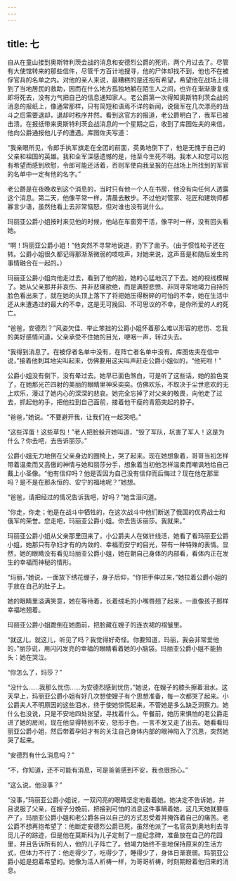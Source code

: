 ```yaml
---
---
---
```

title: 七
---



自从在童山接到奥斯特利茨会战的消息和安德烈公爵的死讯，两个月过去了。尽管有大使馆转来的那些信件，尽管千方百计地搜寻，他的尸体却找不到，他也不在被俘官兵的名单之内。对他的亲人来说，最糟糕的是还抱有希望，希望他在战场上得到了当地居民的救助，因而在什么地方孤独地躺在陌生人之间，也许在渐渐康复或即将死去，没有力气把自己的信息通知家人。老公爵第一次得知奥斯特利茨会战的消息的报纸上，像通常那样，只有简短和语焉不详的新闻，说俄军在几次漂亮的战斗之后需要退却，退却时秩序井然。看到这官方的报道，老公爵明白了，我军已被击溃。在报纸带来奥斯特利茨会战消息的一个星期之后，收到了库图佐夫的来信，他向公爵通报他儿子的遭遇。库图佐夫写道：

“我亲眼所见，令郎手执军旗走在全团的前面，英勇地倒下了，他是无愧于自己的父亲和祖国的英雄。我和全军深感遗憾的是，他至今生死不明。我本人和您可以抱有希望而感到欣慰，令郎可能还活着，否则军使向我呈报的在战场上所找到的军官的名单中一定有他的名字。”

老公爵是在夜晚收到这个消息的，当时只有他一个人在书房，他没有向任何人透露这个消息。第二天，他像平常一样，清晨去散步。不过他对管家、花匠和建筑师都寡言少语，虽然他看上去非常恼怒，但对谁也没有说什么。

玛丽亚公爵小姐按时来见他的时候，他站在车窗旁干活，像平时一样，没有回头看她。

“啊！玛丽亚公爵小姐！”他突然不寻常地说道，扔下了凿子。（由于惯性轮子还在转。公爵小姐很久都记得那渐渐微弱的吱吱声，对她来说，这声音是和随后发生的事情融合在一起的。）

玛丽亚公爵小姐向他走过去，看到了他的脸，她的心猛地沉了下去。她的视线模糊了。她从父亲那并非哀伤、并非悲痛欲绝，而是满腔悲愤、非同寻常地竭力自持的脸色看出来了，就在她的头顶上落下了将把她压得粉碎的可怕的不幸，她在生活中还从未遭遇过的最大的不幸，这是无可挽回、不可思议的不幸，是你所爱的人的死亡。

“爸爸，安德烈？”风姿欠佳、举止笨拙的公爵小姐怀着那么难以形容的悲伤、忘我的美好感情问道，父亲承受不住她的目光，哽咽一声，转过头去。

“我得到消息了。在被俘者名单中没有，在阵亡者名单中没有。库图佐夫在信中说，”接着他刺耳地尖叫起来，仿佛要用这尖叫声赶走公爵小姐似的，“他死啦！”

公爵小姐没有倒下，没有晕过去。她早已面色煞白，可是听了这些话，她的脸色变了，在她那光芒四射的美丽的眼睛里神采奕奕。仿佛欢乐，不取决于尘世悲欢的无上欢乐，漫过了她内心的深深的悲哀。她完全忘掉了对父亲的敬畏，向他走了过去，抓起他的手，把他拉到自己面前，搂着他干瘦的青筋突起的脖子。

“爸爸，”她说。“不要避开我，让我们在一起哭吧。”

“这些浑蛋！这些草包！”老人把脸躲开她叫道，“毁了军队，坑害了军人！这是为什么？你去吧，去告诉丽莎。”

公爵小姐无力地倒在父亲身边的圈椅上，哭了起来。现在她想象着，哥哥当初怎样带着温柔而又高傲的神情与她和丽莎分手，想象着当初他怎样温柔而嘲讽地给自己戴上小圣像。“他有信仰吗？他是否因为自己没有信仰而后悔过？现在他在那里吗？是不是在那永恒的、安宁的福地呢？”她想。

“爸爸，请把经过的情况告诉我吧，好吗？”她含泪问道。

“你走，你走；他是在战斗中牺牲的，在这次战斗中他们断送了俄国的优秀战士和俄军的荣誉。您走吧，玛丽亚公爵小姐。你去告诉丽莎。我就来。”

玛丽亚公爵小姐从父亲那里回来了，小公爵夫人在做针线活，她看了看玛丽亚公爵小姐，她那只有孕妇才有的内敛的、幸福而安宁的目光，带有一种特殊的表情。显然，她的眼睛没有看见玛丽亚公爵小姐，她在朝自己身体的内部看，看体内正在发生的幸福而神秘的情形。

“玛丽，”她说，一面放下绣花绷子，身子后仰，“你把手伸过来，”她拉着公爵小姐的手放在自己的肚子上。

她的眼睛里溢满笑意，她在等待着，长着绒毛的小嘴唇翘了起来，一直像孩子那样幸福地翘着。

玛丽亚公爵小姐跪倒在她面前，把脸藏在嫂子的连衣裙的褶皱里。

“就这儿，就这儿，听见了吗？我觉得好奇怪。你要知道，玛丽，我会非常爱他的，”丽莎说，用闪闪发亮的幸福的眼睛看着她的小脑袋。玛丽亚公爵小姐不能抬头：她在哭泣。

“你怎么了，玛莎？”

“没什么……我那么忧伤……为安德烈感到忧伤，”她说，在嫂子的膝头擦着泪水。这天早上，玛丽亚公爵小姐有好几次想使嫂子有个思想准备，每一次都哭了起来。小公爵夫人不明原因的这些泪水，终于使她惊慌起来，不管她是多么缺乏洞察力。她什么也没说，只是不安地四处张望，寻找着什么。午餐前，她历来惧怕的老公爵走进了她的房间，现在他显得特别不安，怒形于色，一言不发又走了出去。她看看玛丽亚公爵小姐，然后带着孕妇才有的关注自己身体内部的眼神陷入了沉思，突然她哭了起来。

“安德烈有什么消息吗？”

“不，你知道，还不可能有消息，可是爸爸感到不安，我也很担心。”

“这么说，他没事？”

“没事，”玛丽亚公爵小姐说，一双闪亮的眼睛坚定地看着她。她决定不告诉她，并且说服了父亲，在嫂子分娩前，把接到可怕的消息这件事瞒着她，这几天她就要临产了。玛丽亚公爵小姐和老公爵各自以自己的方式忍受着并掩饰着自己的痛苦。老公爵不想再抱希望了：他断定安德烈公爵已死，虽然他派了一名官员到奥地利去寻觅儿子的踪迹，但是他在莫斯科为儿子定制了一座纪念碑，准备放在自己的花园里，并且告诉所有的人，他的儿子阵亡了。他竭力始终不变地保持原来的生活方式，但体力不行了：他走得少了，吃得少了，睡得少了，身体日渐衰弱。玛丽亚公爵小姐是抱着希望的。她像为活人祈祷一样，为哥哥祈祷，时刻期盼着他归来的消息。